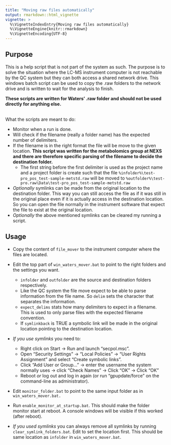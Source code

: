 ```yaml
---
title: "Moving raw files automatically"
output: rmarkdown::html_vignette
vignette: >
  %\VignetteIndexEntry{Moving raw files automatically}
  %\VignetteEngine{knitr::rmarkdown}
  %\VignetteEncoding{UTF-8}
---
```



## Purpose

This is a help script that is not part of the system as such. The purpose is to solve the situation where the LC-MS instrument computer is not reachable by the QC system but they can both access a shared network drive. This windows batch script can be used to copy the .raw folders to the network drive and is written to wait for the analysis to finish.\

**These scripts are written for Waters' .raw folder and should not be used directly for anything else.**\
\


What the scripts are meant to do:

* Monitor when a run is done.
* Will check if the filename (really a folder name) has the expected number of delimiters.
* If the filename is in the right format the file will be move to the given location.
  **This script was written for the metabolomics group at NEXS and there are therefore specific parsing of the filename to decide the destination folder.** 
  * The first string before the first delimiter is used as the project name and a project folder is create such that the file 
    `%infolder%\test-pro_pos_test-sample-metstd.raw` will be moved to 
    `%outfolder%\test-pro.raw\Data\test-pro_pos_test-sample-metstd.raw`
* *Optionally* symlinks can be made from the original location to the destination folder. This way you can still access the file as if it was still in the original place even if it is actually access in the destination location. So you can  open the file normally in the instrument software that expect the file to exist at the original location.
* *Optionally* the above mentioned symlinks can be cleared my running a script.







## Usage
* Copy the content of `file_mover` to the instrument computer where the files are located.

* Edit the top part of `win_waters_mover.bat` to point to the right folders and the settings you want.

  * `infolder` and `outfolder` are the source and destination folders respectively.
  * Like the QC system the file move expect to be able to parse information from the file name. So `delim` sets the character that separates the information.
  * `expect_delims` stats how many delimiters to expect in a filename. This is used to only parse files with the expected filename convention.
  * If `symlinkback` is TRUE a symbolic link will be made in the original location pointing to the destination location.

* *If you use symlinks* you need to:

  * Right click on Start → Run and launch "secpol.msc".
  * Open "Security Settings" → "Local Policies" → "User Rights Assignment" and select "Create symbolic links".
  * Click "Add User or Group..." → enter the username the system normally uses → click "Check Names" → Click "OK" → Click "OK"
  * Reboot *or* log out and log in again (or run "gpupdate/force" on the command-line as administrator).

* Edit `monitor_folder.bat` to point to the same input folder as in `win_waters_mover.bat.`

* Run `enable_monitor_at_startup.bat`. This should make the folder monitor start at reboot. A console windows will be visible if this worked (after reboot).

* *If you used symlinks* you can always remove all symlinks by running `clear_symlink_folders.bat`. Edit to set the location first. This should be same location as `infolder` in `win_waters_mover.bat`.


